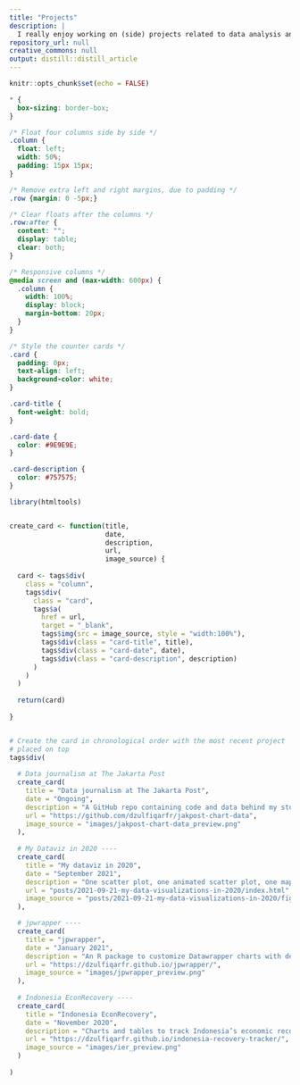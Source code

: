 ```yaml
---
title: "Projects"
description: |
  I really enjoy working on (side) projects related to data analysis and visualizations, especially on social and economic issues. I also love trying to make life slightly easier by building tools, such as R packages. Here are my projects
repository_url: null
creative_commons: null
output: distill::distill_article
---
```


```r
knitr::opts_chunk$set(echo = FALSE)
```

```css
* {
  box-sizing: border-box;
}

/* Float four columns side by side */
.column {
  float: left;
  width: 50%;
  padding: 15px 15px;
}

/* Remove extra left and right margins, due to padding */
.row {margin: 0 -5px;}

/* Clear floats after the columns */
.row:after {
  content: "";
  display: table;
  clear: both;
}

/* Responsive columns */
@media screen and (max-width: 600px) {
  .column {
    width: 100%;
    display: block;
    margin-bottom: 20px;
  }
}

/* Style the counter cards */
.card {
  padding: 0px;
  text-align: left;
  background-color: white;
}

.card-title {
  font-weight: bold; 
}

.card-date {
  color: #9E9E9E;
}

.card-description {
  color: #757575;
}
```

```r
library(htmltools)


create_card <- function(title, 
                        date,
                        description,
                        url,
                        image_source) {
  
  card <- tags$div(
    class = "column",
    tags$div(
      class = "card",
      tags$a(
        href = url,
        target = "_blank",
        tags$img(src = image_source, style = "width:100%"),
        tags$div(class = "card-title", title),
        tags$div(class = "card-date", date),
        tags$div(class = "card-description", description)
      )
    )
  )
  
  return(card)
  
}


# Create the card in chronological order with the most recent project
# placed on top
tags$div(
  
  # Data journalism at The Jakarta Post
  create_card(
    title = "Data journalism at The Jakarta Post",
    date = "Ongoing",
    description = "A GitHub repo containing code and data behind my stories on social and economic issues at The Jakarta Post",
    url = "https://github.com/dzulfiqarfr/jakpost-chart-data",
    image_source = "images/jakpost-chart-data_preview.png"
  ),
  
  # My Dataviz in 2020 ----
  create_card(
    title = "My dataviz in 2020",
    date = "September 2021",
    description = "One scatter plot, one animated scatter plot, one map and one table on industrial park, COVID-19 and well-being",
    url = "posts/2021-09-21-my-data-visualizations-in-2020/index.html",
    image_source = "posts/2021-09-21-my-data-visualizations-in-2020/figures/my-dataviz-in-2020_preview.png"
  ),

  # jpwrapper ----
  create_card(
    title = "jpwrapper",
    date = "January 2021",
    description = "An R package to customize Datawrapper charts with design principles I used at The Jakarta Post",
    url = "https://dzulfiqarfr.github.io/jpwrapper/",
    image_source = "images/jpwrapper_preview.png"
  ),
  
  # Indonesia EconRecovery ----
  create_card(
    title = "Indonesia EconRecovery",
    date = "November 2020",
    description = "Charts and tables to track Indonesia’s economic recovery from the COVID-19 pandemic",
    url = "https://dzulfiqarfr.github.io/indonesia-recovery-tracker/",
    image_source = "images/ier_preview.png"
  )
  
)
```

